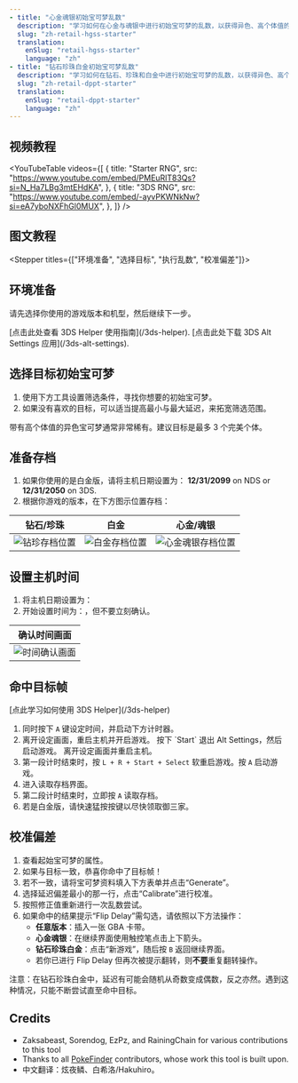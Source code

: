 ```yaml
---
- title: "心金魂银初始宝可梦乱数"
  description: "学习如何在心金与魂银中进行初始宝可梦的乱数，以获得异色、高个体值的宝可梦。"
  slug: "zh-retail-hgss-starter"
  translation:
    enSlug: "retail-hgss-starter"
    language: "zh"
- title: "钻石珍珠白金初始宝可梦乱数"
  description: "学习如何在钻石、珍珠和白金中进行初始宝可梦的乱数，以获得异色、高个体值的宝可梦。"
  slug: "zh-retail-dppt-starter"
  translation:
    enSlug: "retail-dppt-starter"
    language: "zh"
---
```


## 视频教程

<YouTubeTable
  videos={[
    {
      title: "Starter RNG",
      src: "https://www.youtube.com/embed/PMEuRlT83Qs?si=N_Ha7LBg3mtEHdKA",
    },
    {
      title: "3DS RNG",
      src: "https://www.youtube.com/embed/-ayvPKWNkNw?si=eA7yboNXFhGl0MUX",
    },
  ]}
/>

## 图文教程

<Alert
  showIcon
  type="info"
  message="本指南为交互式，会根据你设置的机种和游戏版本动态更新内容。"
/>

<Stepper titles={["环境准备", "选择目标", "执行乱数", "校准偏差"]}>

<Step step={0}>

## 环境准备

请先选择你使用的游戏版本和机型，然后继续下一步。

<Starter4ShowIf game="Platinum">

<Alert
  showIcon
  type="info"
  message="注意：白金版是最难进行乱数的一版，可能会出现不稳定情况。"
/>

</Starter4ShowIf>

<Starter4Setup />

<Starter4ShowIf is3dsNormalSettings>
  [点击此处查看 3DS Helper 使用指南](/3ds-helper).
</Starter4ShowIf>

<Starter4ShowIf is3dsAltSettings>
  [点击此处下载 3DS Alt Settings 应用](/3ds-alt-settings).
</Starter4ShowIf>

</Step>

<Step step={1}>

## 选择目标初始宝可梦

1. 使用下方工具设置筛选条件，寻找你想要的初始宝可梦。
2. 如果没有喜欢的目标，可以适当提高最小与最大延迟，来拓宽筛选范围。

带有高个体值的异色宝可梦通常非常稀有。建议目标是最多 3 个完美个体。

<PickStarter4 />

</Step>

<Step step={2}>

## 准备存档

1. 如果你使用的是白金版，请将主机日期设置为： **12/31/2099** on NDS or **12/31/2050** on 3DS.
1. 根据你游戏的版本，在下方图示位置存档：

| 钻石/珍珠                                                                | 白金                                                                      | 心金/魂银                                                                   |
| ------------------------------------------------------------------------ | ------------------------------------------------------------------------- | --------------------------------------------------------------------------- |
| ![钻珍存档位置](/images/Diamond-Pearl-Platinum/Starter/dpp-starter.webp) | ![白金存档位置](/images/Diamond-Pearl-Platinum/Starter/plat-starter.webp) | ![心金魂银存档位置](/images/HeartGold-SoulSilver/Starter/hgss-starter.webp) |

## 设置主机时间

1. 将主机日期设置为：**<Starter4ConsoleSetDateString format="date" />**
2. 开始设置时间为：**<Starter4ConsoleSetDateString format="time" />**，但不要立刻确认。

| 确认时间画面                                                    |
| --------------------------------------------------------------- |
| ![时间确认画面](/images/HeartGold-SoulSilver/SetTimeScreen.jpg) |

## 命中目标帧

<Starter4ShowIf is3dsNormalSettings>
  [点此学习如何使用 3DS Helper](/3ds-helper)
</Starter4ShowIf>

1. 同时按下 `A` 键设定时间，并启动下方计时器。
2. <Starter4ShowIf is3dsNormalSettings>
     离开设定画面，重启主机并开启游戏。
   </Starter4ShowIf>
   <Starter4ShowIf is3dsAltSettings>
     按下 `Start` 退出 Alt Settings，然后启动游戏。
   </Starter4ShowIf>
   <Starter4ShowIf isNdsDsi>离开设定画面并重启主机。</Starter4ShowIf>
3. 第一段计时结束时，<Starter4ShowIf is3dsNormalSettings is3dsAltSettings>按 `L + R + Start + Select` 软重启游戏。</Starter4ShowIf><Starter4ShowIf isNdsDsi>按 `A` 启动游戏。</Starter4ShowIf>
4. 进入读取存档界面。
5. 第二段计时结束时，立即按 `A` 读取存档。
6. 若是白金版，请快速猛按按键以尽快领取御三家。

<GetStarter4 />

</Step>

<Step step={3}>

## 校准偏差

1. 查看起始宝可梦的属性。
2. 如果与目标一致，恭喜你命中了目标帧！
3. 若不一致，请将宝可梦资料填入下方表单并点击“Generate”。
4. 选择延迟偏差最小的那一行，点击“Calibrate”进行校准。
5. 按照修正值重新进行一次乱数尝试。
6. 如果命中的结果提示“Flip Delay”需勾选，请依照以下方法操作：
   - **任意版本**：插入一张 GBA 卡带。
   - **心金魂银**：在继续界面使用触控笔点击上下箭头。
   - **钻石珍珠白金**：点击“新游戏”，随后按 `B` 返回继续界面。
   - 若你已进行 Flip Delay 但再次被提示翻转，则**不要**重复翻转操作。

注意：在钻石珍珠白金中，延迟有可能会随机从奇数变成偶数，反之亦然。遇到这种情况，只能不断尝试直至命中目标。

<CalibrateStarter4 />

</Step>

</Stepper>

## Credits

- Zaksabeast, Sorendog, EzPz, and RainingChain for various contributions to this tool
- Thanks to all [PokeFinder](https://github.com/Admiral-Fish/PokeFinder) contributors, whose work this tool is built upon.
- 中文翻译：炫夜鳞、白希洛/Hakuhiro。
